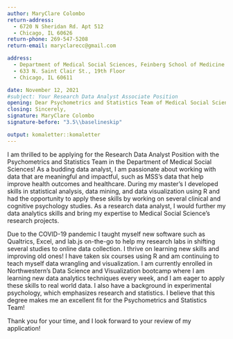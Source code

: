```yaml
---
author: MaryClare Colombo
return-address: 
  - 6720 N Sheridan Rd. Apt 512
  - Chicago, IL 60626
return-phone: 269-547-5208
return-email: maryclarecc@gmail.com

address:
  - Department of Medical Social Sciences, Feinberg School of Medicine
  - 633 N. Saint Clair St., 19th Floor
  - Chicago, IL 60611

date: November 12, 2021
#subject: Your Research Data Analyst Associate Position
opening: Dear Psychometrics and Statistics Team of Medical Social Sciences,
closing: Sincerely,
signature: MaryClare Colombo
signature-before: "3.5\\baselineskip"

output: komaletter::komaletter
---
```


I am thrilled to be applying for the Research Data Analyst Position with the Psychometrics and Statistics Team in the Department of Medical Social Sciences! As a budding data analyst, I am passionate about working with data that are meaningful and impactful, such as MSS's data that help improve health outcomes and healthcare. During my master's I developed skills in statistical analysis, data mining, and data visualization using R and had the opportunity to apply these skills by working on several clinical and cognitive psychology studies. As a research data analyst, I would further my data analytics skills and bring my expertise to Medical Social Science's research projects.

Due to the COVID-19 pandemic I taught myself new software such as Qualtrics, Excel, and lab.js on-the-go to help my research labs in shifting several studies to online data collection. I thrive on learning new skills and improving old ones! I have taken six courses using R and am continuing to teach myself data wrangling and visualization. I am currently enrolled in Northwestern's Data Science and Visualization bootcamp where I am learning new data analytics techniques every week, and I am eager to apply these skills to real world data. I also have a background in experimental psychology, which emphasizes research and statistics. I believe that this degree makes me an excellent fit for the Psychometrics and Statistics Team! 

Thank you for your time, and I look forward to your review of my application!

